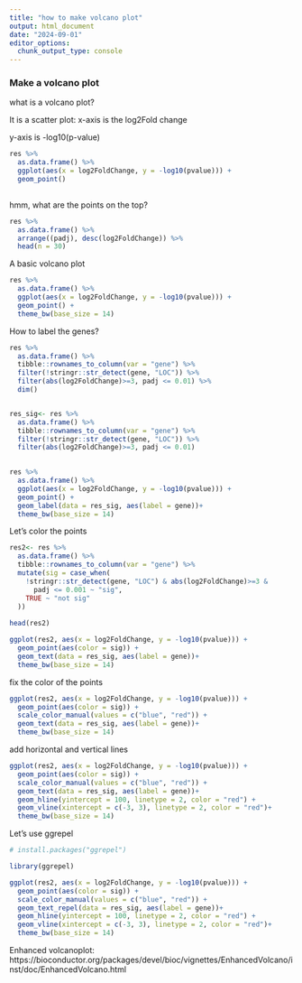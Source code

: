 ```yaml
---
title: "how to make volcano plot"
output: html_document
date: "2024-09-01"
editor_options: 
  chunk_output_type: console
---
```


### Make a volcano plot

what is a volcano plot?

It is a scatter plot:
x-axis is the log2Fold change

y-axis is -log10(p-value)


```r
res %>% 
  as.data.frame() %>%
  ggplot(aes(x = log2FoldChange, y = -log10(pvalue))) +
  geom_point()
  
```

hmm, what are the points on the top?

```r
res %>%
  as.data.frame() %>%
  arrange((padj), desc(log2FoldChange)) %>%
  head(n = 30)
```

A basic volcano plot

```r
res %>% 
  as.data.frame() %>%
  ggplot(aes(x = log2FoldChange, y = -log10(pvalue))) +
  geom_point() +
  theme_bw(base_size = 14)
```

How to label the genes?

```r

res %>% 
  as.data.frame() %>%
  tibble::rownames_to_column(var = "gene") %>%
  filter(!stringr::str_detect(gene, "LOC")) %>% 
  filter(abs(log2FoldChange)>=3, padj <= 0.01) %>%
  dim()


res_sig<- res %>% 
  as.data.frame() %>%
  tibble::rownames_to_column(var = "gene") %>%
  filter(!stringr::str_detect(gene, "LOC")) %>% 
  filter(abs(log2FoldChange)>=3, padj <= 0.01) 
  

res %>% 
  as.data.frame() %>%
  ggplot(aes(x = log2FoldChange, y = -log10(pvalue))) +
  geom_point() +
  geom_label(data = res_sig, aes(label = gene))+
  theme_bw(base_size = 14)
```


Let's color the points 

```r
res2<- res %>% 
  as.data.frame() %>%
  tibble::rownames_to_column(var = "gene") %>%
  mutate(sig = case_when(
    !stringr::str_detect(gene, "LOC") & abs(log2FoldChange)>=3 & 
      padj <= 0.001 ~ "sig",
    TRUE ~ "not sig"
  ))
  
head(res2)

ggplot(res2, aes(x = log2FoldChange, y = -log10(pvalue))) +
  geom_point(aes(color = sig)) +
  geom_text(data = res_sig, aes(label = gene))+
  theme_bw(base_size = 14)
```


fix the color of the points 

```r
ggplot(res2, aes(x = log2FoldChange, y = -log10(pvalue))) +
  geom_point(aes(color = sig)) +
  scale_color_manual(values = c("blue", "red")) +
  geom_text(data = res_sig, aes(label = gene))+
  theme_bw(base_size = 14)
```

add horizontal and vertical lines
```r
ggplot(res2, aes(x = log2FoldChange, y = -log10(pvalue))) +
  geom_point(aes(color = sig)) +
  scale_color_manual(values = c("blue", "red")) +
  geom_text(data = res_sig, aes(label = gene))+
  geom_hline(yintercept = 100, linetype = 2, color = "red") +
  geom_vline(xintercept = c(-3, 3), linetype = 2, color = "red")+
  theme_bw(base_size = 14)
```

Let's use ggrepel

```r
# install.packages("ggrepel")

library(ggrepel)

ggplot(res2, aes(x = log2FoldChange, y = -log10(pvalue))) +
  geom_point(aes(color = sig)) +
  scale_color_manual(values = c("blue", "red")) +
  geom_text_repel(data = res_sig, aes(label = gene))+
  geom_hline(yintercept = 100, linetype = 2, color = "red") +
  geom_vline(xintercept = c(-3, 3), linetype = 2, color = "red")+
  theme_bw(base_size = 14)
```
Enhanced volcanoplot: https://bioconductor.org/packages/devel/bioc/vignettes/EnhancedVolcano/inst/doc/EnhancedVolcano.html

